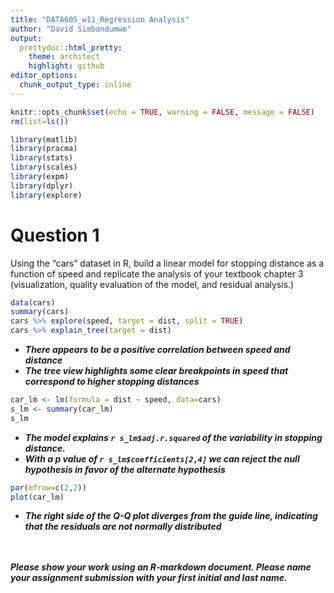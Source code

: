 ```yaml
---
title: "DATA605_w11_Regression Analysis"
author: "David Simbandumwe"
output:
  prettydoc::html_pretty:
    theme: architect
    highlight: github
editor_options: 
  chunk_output_type: inline
---
```


```r

knitr::opts_chunk$set(echo = TRUE, warning = FALSE, message = FALSE)
rm(list=ls())

```


```r

library(matlib) 
library(pracma)
library(stats)
library(scales)
library(expm)
library(dplyr)
library(explore)


```



# Question 1 
Using the “cars” dataset in R, build a linear model for stopping distance as a function of speed and replicate the analysis of your textbook chapter 3 (visualization, quality evaluation of the model, and residual analysis.)



```r
data(cars)
summary(cars)
cars %>% explore(speed, target = dist, split = TRUE)
cars %>% explain_tree(target = dist)

```

<b><i> 

- There appears to be a positive correlation between speed and distance
- The tree view highlights some clear breakpoints in speed that correspond to higher stopping distances

</i></b>





```r

car_lm <- lm(formula = dist ~ speed, data=cars)
s_lm <- summary(car_lm)
s_lm

```

<b><i> 

- The model explains `r s_lm$adj.r.squared` of the variability in stopping distance. 
- With a p value of `r s_lm$coefficients[2,4]` we can reject the null hypothesis in favor of the alternate hypothesis

</i></b>


```r
par(mfrow=c(2,2))
plot(car_lm)
```
<b><i> 

- The right side of the Q-Q plot diverges from the guide line, indicating that the residuals are not normally distributed

</i></b>


<br><br>
<b><i>Please show your work using an R-markdown document. Please name your assignment submission with your first initial and last name.</i></b>

